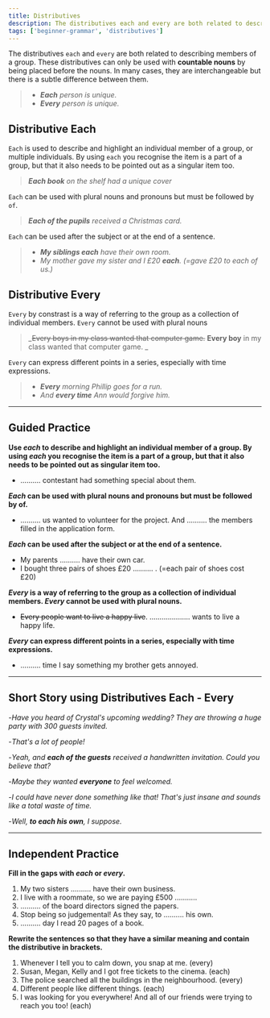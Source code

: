 ```yaml
---
title: Distributives
description: The distributives each and every are both related to describing members of a group
tags: ['beginner-grammar', 'distributives']
---
```


The distributives `each` and `every` are both related to describing members of a group. These distributives can only be used with **countable nouns** by being placed before the nouns. In many cases, they are interchangeable but there is a subtle difference between them.

> - _**Each** person is unique._
> - _**Every** person is unique._

## Distributive Each

`Each` is used to describe and highlight an individual member of a group, or multiple individuals. By using `each` you recognise the item is a part of a group, but that it also needs to be pointed out as a singular item too.

> _**Each book** on the shelf had a unique cover_

`Each` can be used with plural nouns and pronouns but must be followed by `of`.

> _**Each of the pupils** received a Christmas card._

`Each` can be used after the subject or at the end of a sentence.

> - _**My siblings each** have their own room._
> - _My mother gave my sister and I £20 **each**. (=gave £20 to each of us.)_

## Distributive Every

`Every` by constrast is a way of referring to the group as a collection of individual members. `Every` cannot be used with plural nouns

> _~~Every boys in my class wanted that computer game.~~ **Every boy** in my class wanted that computer game. _

`Every` can express different points in a series, especially with time expressions.

> - _**Every** morning Phillip goes for a run._
> - _And **every time** Ann would forgive him._

---

## Guided Practice

**Use _each_ to describe and highlight an individual member of a group. By using _each_ you recognise the item is a part of a group, but that it also needs to be pointed out as singular item too.**

- .......... contestant had something special about them. <InfoTooltip label="Each" />

**_Each_ can be used with plural nouns and pronouns but must be followed by of.**

- .......... us wanted to volunteer for the project. And .......... the members filled in the application form. <InfoTooltip label="Each of, each of" />

**_Each_ can be used after the subject or at the end of a sentence.**

- My parents .......... have their own car. <InfoTooltip label="each" />
- I bought three pairs of shoes £20 .......... . (=each pair of shoes cost £20) <InfoTooltip label="each" />

**_Every_ is a way of referring to the group as a collection of individual members. _Every_ cannot be used with plural nouns.**

- ~~Every people want to live a happy live~~. .................... wants to live a happy life. <InfoTooltip label="Every person" />

**_Every_ can express different points in a series, especially with time expressions.**

- .......... time I say something my brother gets annoyed. <InfoTooltip label="Every" />

---

## Short Story using Distributives Each - Every

-_Have you heard of Crystal's upcoming wedding? They are throwing a huge party with 300 guests invited._

-_That's a lot of people!_

-_Yeah, and **each of the guests** received a handwritten invitation. Could you believe that?_

-_Maybe they wanted **everyone** to feel welcomed._

-_I could have never done something like that! That's just insane and sounds like a total waste of time._

-_Well, **to each his own**, I suppose._

---

## Independent Practice

**Fill in the gaps with _each_ or _every_.**

1. My two sisters .......... have their own business. <InfoTooltip label="each" />
2. I live with a roommate, so we are paying £500 ........... <InfoTooltip label="each" />
3. .......... of the board directors signed the papers. <InfoTooltip label="Each" />
4. Stop being so judgemental! As they say, to .......... his own. <InfoTooltip label="each" />
5. .......... day I read 20 pages of a book. <InfoTooltip label="(Both variants are possible, though every is used more often.)" />

**Rewrite the sentences so that they have a similar meaning and contain the distributive in brackets.**

1. Whenever I tell you to calm down, you snap at me. (every) <InfoTooltip label="Every time I tell you to calm down, you snap at me." />
2. Susan, Megan, Kelly and I got free tickets to the cinema. (each) <InfoTooltip label="Each of us got free tickets to the cinema." />
3. The police searched all the buildings in the neighbourhood. (every) <InfoTooltip label="The police searched every building in the neighbourhood." />
4. Different people like different things. (each) <InfoTooltip label="To each his own." />
5. I was looking for you everywhere! And all of our friends were trying to reach you too! (each) <InfoTooltip label="Each of our friends was trying to reach you too!" />
